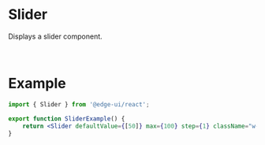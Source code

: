 
<Head>
  <title>Slider | EdgeUI</title>
</Head>

# Slider

Displays a slider component.

<SliderExample />
<br />

# Example

```jsx
import { Slider } from '@edge-ui/react';

export function SliderExample() {
    return <Slider defaultValue={[50]} max={100} step={1} className="w-[60%]" />;
}
```
